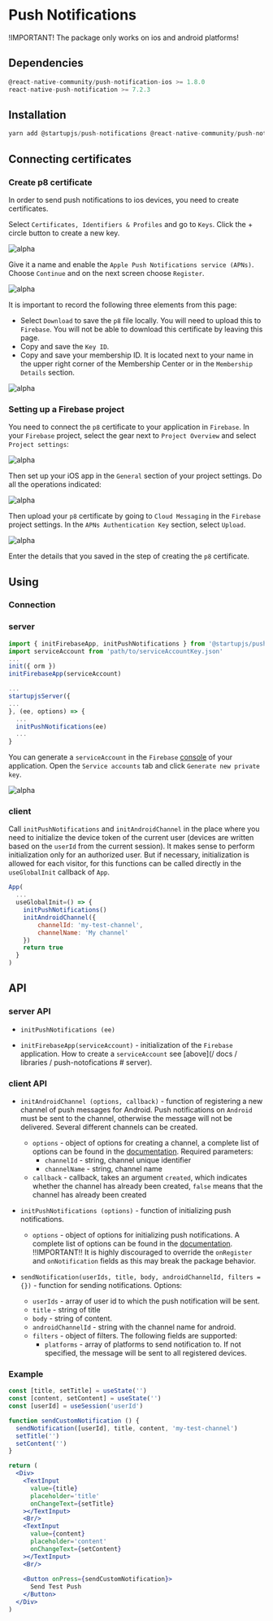 
# Push Notifications

!IMPORTANT! The package only works on ios and android platforms!

## Dependencies

```js
@react-native-community/push-notification-ios >= 1.8.0
react-native-push-notification >= 7.2.3
```

## Installation

```js
yarn add @startupjs/push-notifications @react-native-community/push-notification-ios react-native-push-notification
```


## Connecting certificates

### Create p8 certificate

In order to send push notifications to ios devices, you need to create certificates.

Select `Certificates, Identifiers & Profiles` and go to `Keys`. Click the + circle button to create a new key.

![alpha](/img/pushs_2.png "Certificates, Identifiers & Profiles")

Give it a name and enable the `Apple Push Notifications service (APNs)`. Choose `Continue` and on the next screen choose `Register`.

![alpha](/img/pushs_3.png "Apple Push Notifications service (APNs)")

It is important to record the following three elements from this page:

- Select `Download` to save the `p8` file locally. You will need to upload this to `Firebase`. You will not be able to download this certificate by leaving this page.
- Copy and save the `Key ID`.
- Copy and save your membership ID. It is located next to your name in the upper right corner of the Membership Center or in the `Membership Details` section.

![alpha](/img/pushs_4.png "Apple Push Notifications service (APNs)")

### Setting up a Firebase project

You need to connect the `p8` certificate to your application in `Firebase`. In your `Firebase` project, select the gear next to `Project Overview` and select `Project settings`:

![alpha](/img/pushs_5.png "Apple Push Notifications service (APNs)")

Then set up your iOS app in the `General` section of your project settings. Do all the operations indicated:

![alpha](/img/pushs_6.png "Apple Push Notifications service (APNs)")

Then upload your `p8` certificate by going to `Cloud Messaging` in the `Firebase` project settings. In the `APNs Authentication Key` section, select `Upload`.

![alpha](/img/pushs_7.png "Apple Push Notifications service (APNs)")

Enter the details that you saved in the step of creating the `p8` certificate.

## Using

### Connection

### server

```js
import { initFirebaseApp, initPushNotifications } from '@startupjs/push-notifications/server'
import serviceAccount from 'path/to/serviceAccountKey.json'
...
init({ orm })
initFirebaseApp(serviceAccount)

...
startupjsServer({
...
}, (ee, options) => {
  ...
  initPushNotifications(ee)
  ...
}

```
You can generate a `serviceAccount` in the `Firebase` [console](https://console.firebase.google.com/project/) of your application. Open the `Service accounts` tab and click `Generate new private key`.

![alpha](/img/pushs_1.png "firebase admin")

### client

Call `initPushNotifications` and `initAndroidChannel` in the place where you need to initialize the device token of the current user (devices are written based on the `userId` from the current session). It makes sense to perform initialization only for an authorized user. But if necessary, initialization is allowed for each visitor, for this functions can be called directly in the `useGlobalInit` callback of `App`.

```js
App(
  ...
  useGlobalInit=() => {
    initPushNotifications()
    initAndroidChannel({
        channelId: 'my-test-channel',
        channelName: 'My channel'
    })
    return true
  }
)
```

## API

### server API

- `initPushNotifications (ee)`

- `initFirebaseApp(serviceAccount)` - initialization of the `Firebase` application. How to create a `serviceAccount` see [above](/ docs / libraries / push-notofications # server).

### client API

- `initAndroidChannel (options, callback)` - function of registering a new channel of push messages for Android. Push notifications on `Android` must be sent to the channel, otherwise the message will not be delivered. Several different channels can be created.
  - `options` - object of options for creating a channel, a complete list of options can be found in the [documentation](https://github.com/zo0r/react-native-push-notification#channel-management-android). Required parameters:
    - `channelId` - string, channel unique identifier
    - `channelName` - string, channel name
  - `callback` - callback, takes an argument `created`, which indicates whether the channel has already been created, `false` means that the channel has already been created

- `initPushNotifications (options)` - function of initializing push notifications.
  - `options` - object of options for initializing push notifications. A complete list of options can be found in the [documentation](https://github.com/zo0r/react-native-push-notification#usage). !!IMPORTANT!! It is highly discouraged to override the `onRegister` and `onNotification` fields as this may break the package behavior.

- `sendNotification(userIds, title, body, androidChannelId, filters = {})` - function for sending notifications. Options:
  - `userIds` - array of user id to which the push notification will be sent.
  - `title` - string of title
  - `body` - string of content.
  - `androidChannelId` - string with the channel name for android.
  - `filters` - object of filters. The following fields are supported:
    - `platforms` - array of platforms to send notification to. If not specified, the message will be sent to all registered devices.


### Example

```jsx example
const [title, setTitle] = useState('')
const [content, setContent] = useState('')
const [userId] = useSession('userId')

function sendCustomNotification () {
  sendNotification([userId], title, content, 'my-test-channel')
  setTitle('')
  setContent('')
}

return (
  <Div>
    <TextInput
      value={title}
      placeholder='title'
      onChangeText={setTitle}
    ></TextInput>
    <Br/>
    <TextInput
      value={content}
      placeholder='content'
      onChangeText={setContent}
    ></TextInput>
    <Br/>
    
    <Button onPress={sendCustomNotification}>
      Send Test Push
    </Button>
  </Div>
)
```
